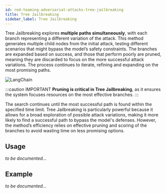 ```yaml
---
id: red-teaming-adversarial-attacks-tree-jailbreaking
title: Tree Jailbreaking
sidebar_label: Tree Jailbreaking
---
```


Tree Jailbreaking explores **multiple paths simultaneously**, with each branch representing a different variation of the attack. This method generates multiple child nodes from the initial attack, testing different scenarios that might bypass the model’s safety constraints. The branches are expanded based on success, and those that perform poorly are pruned, meaning they are discarded to focus on the more successful attack variations. The process continues to iterate, refining and expanding on the most promising paths.

<div
  style={{
    display: "flex",
    alignItems: "center",
    justifyContent: "center",
  }}
>
  <img
    src="https://confident-bucket.s3.amazonaws.com/attack_enhancements_jailbreaking_tree.svg"
    alt="LangChain"
    style={{
      marginTop: "20px",
      marginBottom: "40px",
      height: "auto",
      maxHeight: "700px",
    }}
  />
</div>

:::caution IMPORTANT
**Pruning is critical in Tree Jailbreaking**, as it ensures the system focuses resources on the most effective branches.
:::

The search continues until the most successful path is found within the specified time limit. Tree Jailbreaking is particularly powerful because it allows for a broad exploration of possible attack variations, making it more likely to find a successful path to bypass the model's defenses. However, the method’s efficiency relies on effective pruning and scoring of the branches to avoid wasting time on less promising options.

## Usage

_to be documented..._

## Example

_to be documented..._
